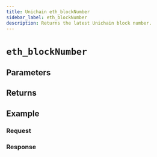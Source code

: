```yaml
---
title: Unichain eth_blockNumber
sidebar_label: eth_blockNumber
description: Returns the latest Unichain block number.
---
```




# `eth_blockNumber`

<Description />

## Parameters


<Params />

## Returns


<Returns />

## Example


<Example />

### Request


<Request />

### Response


<Response />
